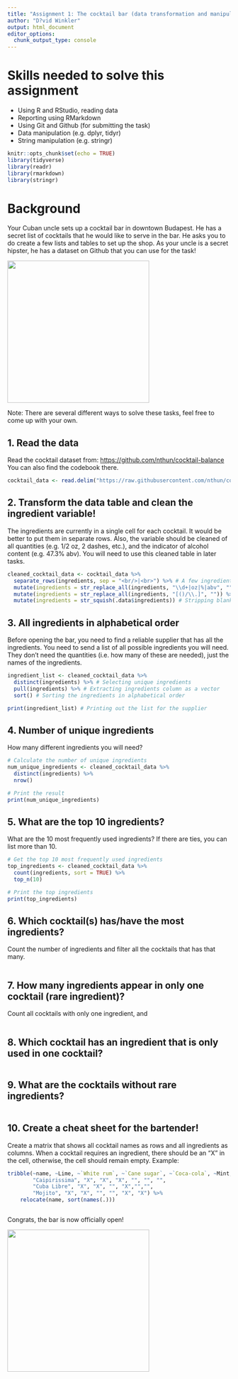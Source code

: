 ```yaml
---
title: "Assignment 1: The cocktail bar (data transformation and manipulation)"
author: "D?vid Winkler"
output: html_document
editor_options: 
  chunk_output_type: console
---
```


# Skills needed to solve this assignment

-   Using R and RStudio, reading data
-   Reporting using RMarkdown
-   Using Git and Github (for submitting the task)
-   Data manipulation (e.g. dplyr, tidyr)
-   String manipulation (e.g. stringr)

```r
knitr::opts_chunk$set(echo = TRUE)
library(tidyverse)
library(readr)
library(rmarkdown)
library(stringr)
```

# Background

Your Cuban uncle sets up a cocktail bar in downtown Budapest. He has a secret list of cocktails that he would like to serve in the bar. He asks you to do create a few lists and tables to set up the shop. As your uncle is a secret hipster, he has a dataset on Github that you can use for the task!

![](https://media1.tenor.com/images/57a519cffd0ad4693be3b9c94b211540/tenor.gif?itemid=5195211){width="320"}

Note: There are several different ways to solve these tasks, feel free to come up with your own.

## 1. Read the data

Read the cocktail dataset from: <https://github.com/nthun/cocktail-balance> You can also find the codebook there.

```r
cocktail_data <- read.delim("https://raw.githubusercontent.com/nthun/cocktail-balance/master/cocktail_data.tsv", sep = "\t")
```

## 2. Transform the data table and clean the ingredient variable!

The ingredients are currently in a single cell for each cocktail. It would be better to put them in separate rows. Also, the variable should be cleaned of all quantities (e.g. 1/2 oz, 2 dashes, etc.), and the indicator of alcohol content (e.g. 47.3% abv). You will need to use this cleaned table in later tasks.

```r
cleaned_cocktail_data <- cocktail_data %>%
  separate_rows(ingredients, sep = "<br/>|<br>") %>% # A few ingredients are separated differently
  mutate(ingredients = str_replace_all(ingredients, "\\d+|oz|%|abv", "")) %>% # Removing the required units
  mutate(ingredients = str_replace_all(ingredients, "[()/\\.]", "")) %>% # Additional cell cleaning
  mutate(ingredients = str_squish(.data$ingredients)) # Stripping blank spaces from start of the cells
```

## 3. All ingredients in alphabetical order

Before opening the bar, you need to find a reliable supplier that has all the ingredients. You need to send a list of all possible ingredients you will need. They don't need the quantities (i.e. how many of these are needed), just the names of the ingredients.

```r
ingredient_list <- cleaned_cocktail_data %>%
  distinct(ingredients) %>% # Selecting unique ingredients
  pull(ingredients) %>% # Extracting ingredients column as a vector
  sort() # Sorting the ingredients in alphabetical order

print(ingredient_list) # Printing out the list for the supplier
```

## 4. Number of unique ingredients

How many different ingredients you will need?

```r
# Calculate the number of unique ingredients
num_unique_ingredients <- cleaned_cocktail_data %>%
  distinct(ingredients) %>%
  nrow()

# Print the result
print(num_unique_ingredients)
```

## 5. What are the top 10 ingredients?

What are the 10 most frequently used ingredients? If there are ties, you can list more than 10.

```r
# Get the top 10 most frequently used ingredients
top_ingredients <- cleaned_cocktail_data %>%
  count(ingredients, sort = TRUE) %>%
  top_n(10)

# Print the top ingredients
print(top_ingredients)
```

## 6. Which cocktail(s) has/have the most ingredients?

Count the number of ingredients and filter all the cocktails that has that many.

```r

```

## 7. How many ingredients appear in only one cocktail (rare ingredient)?

Count all cocktails with only one ingredient, and

```r

```

## 8. Which cocktail has an ingredient that is only used in one cocktail?

```r

```

## 9. What are the cocktails without rare ingredients?

```r
  
```

## 10. Create a cheat sheet for the bartender!

Create a matrix that shows all cocktail names as rows and all ingredients as columns. When a cocktail requires an ingredient, there should be an "X" in the cell, otherwise, the cell should remain empty. Example:

```r
tribble(~name, ~Lime, ~`White rum`, ~`Cane sugar`, ~`Coca-cola`, ~Mint, ~Soda,
        "Caipirissima", "X", "X", "X", "", "", "",
        "Cuba Libre", "X", "X", "", "X","","",
        "Mojito", "X", "X", "", "", "X", "X") %>% 
    relocate(name, sort(names(.)))
```

```r

```


Congrats, the bar is now officially open!

![](https://i.pinimg.com/originals/4e/c1/0c/4ec10c9d32b2c7c28b4b638c7f809ec5.gif){width="320"}
